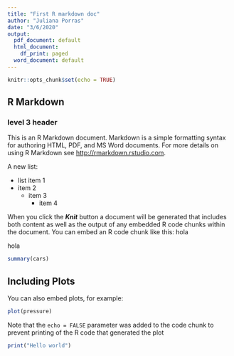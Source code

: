 ```yaml
---
title: "First R markdown doc"
author: "Juliana Porras"
date: "3/6/2020"
output:
  pdf_document: default
  html_document:
    df_print: paged
  word_document: default
---
```


```r
knitr::opts_chunk$set(echo = TRUE)
```

## R Markdown
### level 3 header

This is an R Markdown document. Markdown is a simple formatting syntax for authoring HTML, PDF, and MS Word documents. For more details on using R Markdown see <http://rmarkdown.rstudio.com>.

A new list:  

- list  item 1  
* item 2  
  * item 3  
    - item 4  

When you click the ***Knit*** button a document will be generated that includes both content as well as the output of any embedded R code chunks within the document. You can embed an R code chunk like this:
hola

hola

```r
summary(cars)
```

## Including Plots

You can also embed plots, for example:

```r
plot(pressure)
```

Note that the `echo = FALSE` parameter was added to the code chunk to prevent printing of the R code that generated the plot

```r
print("Hello world")
```




